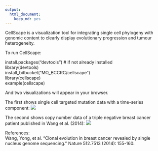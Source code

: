 ```yaml
---
output: 
  html_document: 
    keep_md: yes
---
```


CellScape is a visualization tool for integrating single cell phylogeny with genomic content to clearly display evolutionary progression and tumour heterogeneity.

To run CellScape:

install.packages("devtools") # if not already installed  
library(devtools)  
install_bitbucket("MO_BCCRC/cellscape")  
library(cellscape)  
example(cellscape)  

And two visualizations will appear in your browser.

The first shows single cell targeted mutation data with a time-series component:
![](cellscape_screenshot1.png)

The second shows copy number data of a triple negative breast cancer patient published in Wang et al. (2014):
![](cellscape_screenshot2.png)


References:  
Wang, Yong, et al. "Clonal evolution in breast cancer revealed by single nucleus genome sequencing." Nature 512.7513 (2014): 155-160.